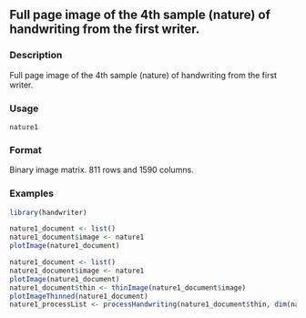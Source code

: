 ## Full page image of the 4th sample (nature) of handwriting from the first writer. {.unnumbered}


### Description

Full page image of the 4th sample (nature) of handwriting from the first writer.



### Usage

<pre><code class='language-R'>nature1
</code></pre>


### Format

Binary image matrix. 811 rows and 1590 columns.



### Examples
```r
library(handwriter)

nature1_document <- list()
nature1_document$image <- nature1
plotImage(nature1_document)

nature1_document <- list()
nature1_document$image <- nature1
plotImage(nature1_document)
nature1_document$thin <- thinImage(nature1_document$image)
plotImageThinned(nature1_document)
nature1_processList <- processHandwriting(nature1_document$thin, dim(nature1_document$image))



```
